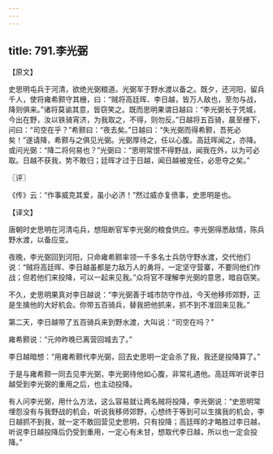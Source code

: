 ```yaml
---
---
---
```

title: 791.李光弼
---



【原文】

史思明屯兵于河清，欲绝光弼粮道。光弼军于野水渡以备之。既夕，还河阳，留兵千人，使将雍希颢守其栅，曰：“贼将高廷晖、李日越，皆万人敌也，至勿与战，降则俱来。”诸将莫谕其意，皆窃笑之。既而思明果谓日越曰：“李光弼长于凭城，今出在野，汝以铁骑宵济，为我取之，不得，则勿反。”日越将五百骑，晨至栅下，问曰：“司空在乎？”希颢曰：“夜去矣。”日越曰：“失光弼而得希颢，吾死必矣！”遂请降，希颢与之俱见光弼。光弼厚待之，任以心腹。高廷晖闻之，亦降。或问光弼：“降二将何易也？”光弼曰：“思明常恨不得野战，闻我在外，以为可必取。日越不获我，势不敢归；廷晖才过于日越，闻日越被宠任，必思夺之矣。”

〖评〗

《传》云：“作事威克其爱，虽小必济！”然过威亦复偾事，史思明是也。

【译文】

唐朝时史思明在河清屯兵，想阻断官军李光弼的粮食供应。李光弼得悉敌情，陈兵野水渡，以备应变。

夜晚，李光弼回到河阳，只命雍希颢率领一千多名士兵防守野水渡，交代他们说：“贼将高廷晖、李日越虽都是力敌万人的勇将，一定坚守营寨，不要同他们作战；但若他们来投降，可以一起来见我。”众将官不理解李光弼的意思，暗自窃笑。

不久，史思明果真对李日越说：“李光弼善于城市防守作战，今天他移师郊野，正是生擒他的大好机会。你带五百骑兵，替我把他抓来，抓不到不准回来见我。”

第二天，李日越带了五百骑兵来到野水渡，大叫说：“司空在吗？”

雍希颢说：“元帅昨晚已离营回城去了。”

李日越暗想：“用雍希颢代李光弼，回去史思明一定会杀了我，我还是投降算了。”

于是与雍希颢一同去见李光弼，李光弼待他如心腹，非常礼遇他。高廷晖听说李日越受到李光弼的重用之后，也主动投降。

有人问李光弼，用什么方法，这么容易就让两名贼将投降，李光弼说：“史思明常埋怨没有与我野战的机会，听说我移师郊野，心想终于等到可以生擒我的机会，李日越抓不到我，就一定不敢回营见史思明，只有投降；高廷晖的才略胜过李日越，听说李日越投降后仍受到重用，一定心有未甘，想取代李日越，所以也一定会投降。”